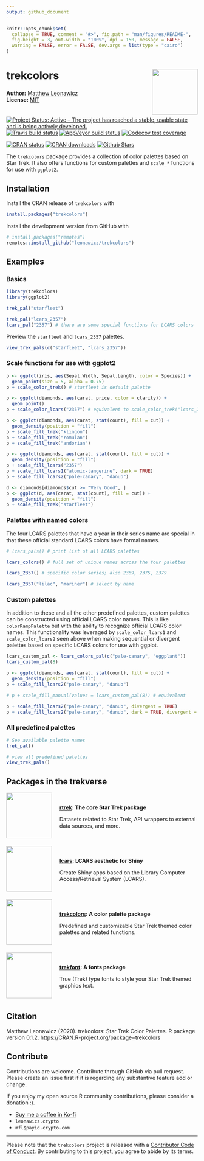```yaml
---
output: github_document
---
```


<!-- README.md is generated from README.Rmd. Please edit that file -->

```r
knitr::opts_chunk$set(
  collapse = TRUE, comment = "#>", fig.path = "man/figures/README-", 
  fig.height = 3, out.width = "100%", dpi = 150, message = FALSE, 
  warning = FALSE, error = FALSE, dev.args = list(type = "cairo")
)
```

# trekcolors <img src="man/figures/logo.png" style="margin-left:10px;margin-bottom:5px;" width="120" align="right">
**Author:** [Matthew Leonawicz](https://leonawicz.github.io/blog/) <a href="https://orcid.org/0000-0001-9452-2771" target="orcid.widget">
<image class="orcid" src="https://members.orcid.org/sites/default/files/vector_iD_icon.svg" height="16"></a>
<br/>
**License:** [MIT](https://opensource.org/licenses/MIT)<br/>

[![Project Status: Active – The project has reached a stable, usable state and is being actively developed.](http://www.repostatus.org/badges/latest/active.svg)](http://www.repostatus.org/#active)
[![Travis build status](https://travis-ci.org/leonawicz/trekcolors.svg?branch=master)](https://travis-ci.org/leonawicz/trekcolors)
[![AppVeyor build status](https://ci.appveyor.com/api/projects/status/github/leonawicz/trekcolors?branch=master&svg=true)](https://ci.appveyor.com/project/leonawicz/trekcolors)
[![Codecov test coverage](https://codecov.io/gh/leonawicz/trekcolors/branch/master/graph/badge.svg)](https://codecov.io/gh/leonawicz/trekcolors?branch=master)

[![CRAN status](http://www.r-pkg.org/badges/version/trekcolors)](https://cran.r-project.org/package=trekcolors)
[![CRAN downloads](http://cranlogs.r-pkg.org/badges/grand-total/trekcolors)](https://cran.r-project.org/package=trekcolors) 
[![Github Stars](https://img.shields.io/github/stars/leonawicz/trekcolors.svg?style=social&label=Github)](https://github.com/leonawicz/trekcolors)

The `trekcolors` package provides a collection of color palettes based on Star Trek. It also offers functions for custom palettes and `scale_*` functions for use with `ggplot2`.

## Installation

Install the CRAN release of `trekcolors` with

```r
install.packages("trekcolors")
```

Install the development version from GitHub with

```r
# install.packages("remotes")
remotes::install_github("leonawicz/trekcolors")
```

## Examples

### Basics

```r
library(trekcolors)
library(ggplot2)

trek_pal("starfleet")

trek_pal("lcars_2357")
lcars_pal("2357") # there are some special functions for LCARS colors
```

Preview the `starfleet` and `lcars_2357` palettes.

```r
view_trek_pals(c("starfleet", "lcars_2357"))
```

### Scale functions for use with ggplot2

```r
p <- ggplot(iris, aes(Sepal.Width, Sepal.Length, color = Species)) + 
  geom_point(size = 5, alpha = 0.75)
p + scale_color_trek() # starfleet is default palette

p <- ggplot(diamonds, aes(carat, price, color = clarity)) + 
  geom_point()
p + scale_color_lcars("2357") # equivalent to scale_color_trek("lcars_2357")

p <- ggplot(diamonds, aes(carat, stat(count), fill = cut)) +
  geom_density(position = "fill")
p + scale_fill_trek("klingon")
p + scale_fill_trek("romulan")
p + scale_fill_trek("andorian")

p <- ggplot(diamonds, aes(carat, stat(count), fill = cut)) +
  geom_density(position = "fill")
p + scale_fill_lcars("2357")
p + scale_fill_lcars1("atomic-tangerine", dark = TRUE)
p + scale_fill_lcars2("pale-canary", "danub")

d <- diamonds[diamonds$cut >= "Very Good", ]
p <- ggplot(d, aes(carat, stat(count), fill = cut)) +
  geom_density(position = "fill")
p + scale_fill_trek("starfleet")
```

### Palettes with named colors

The four LCARS palettes that have a year in their series name are special in that these official standard LCARS colors have formal names.

```r
# lcars_pals() # print list of all LCARS palettes

lcars_colors() # full set of unique names across the four palettes

lcars_2357() # specific color series; also 2369, 2375, 2379

lcars_2357("lilac", "mariner") # select by name
```

### Custom palettes

In addition to these and all the other predefined palettes, custom palettes can be constructed using official LCARS color names. This is like `colorRampPalette` but with the ability to recognize official LCARS color names. This functionality was leveraged by `scale_color_lcars1` and `scale_color_lcars2` seen above when making sequential or divergent palettes based on specific LCARS colors for use with ggplot.

```r
lcars_custom_pal <- lcars_colors_pal(c("pale-canary", "eggplant"))
lcars_custom_pal(8)

p <- ggplot(diamonds, aes(carat, stat(count), fill = cut)) +
  geom_density(position = "fill")
p + scale_fill_lcars2("pale-canary", "danub")

# p + scale_fill_manual(values = lcars_custom_pal(8)) # equivalent

p + scale_fill_lcars2("pale-canary", "danub", divergent = TRUE)
p + scale_fill_lcars2("pale-canary", "danub", dark = TRUE, divergent = TRUE)
```

### All predefined palettes

```r
# See available palette names
trek_pal()

# view all predefined palettes
view_trek_pals()
```

## Packages in the trekverse

<div class="row">
<div class="col-sm-2">
<a href="https://github.com/leonawicz/rtrek"><img src="https://raw.githubusercontent.com/leonawicz/rtrek/master/man/figures/logo.png" style="margin-right:20px;margin-bottom:0;" width="120" align="left"></a>
</div>
<div class="col-sm-10">
<h4 style="padding:30px 0 0 0;margin-top:5px;margin-bottom:5px;"><a href="https://github.com/leonawicz/rtrek">rtrek</a>: The core Star Trek package</h4>
Datasets related to Star Trek, API wrappers to external data sources, and more.
</div></div>
<br/>
<div class="row">
<div class="col-sm-2">
<a href="https://github.com/leonawicz/lcars"><img src="https://raw.githubusercontent.com/leonawicz/lcars/master/man/figures/logo.png" style="margin-right:20px;margin-bottom:0;" width="120" align="left"></a>
</div>
<div class="col-sm-10">
<h4 style="padding:30px 0 0 0;margin-top:5px;margin-bottom:5px;"><a href="https://github.com/leonawicz/lcars">lcars</a>: LCARS aesthetic for Shiny</h4>
Create Shiny apps based on the Library Computer Access/Retrieval System (LCARS).
</div></div>
<br/>
<div class="row">
<div class="col-sm-2">
<a href="https://github.com/leonawicz/trekcolors"><img src="https://raw.githubusercontent.com/leonawicz/trekcolors/master/man/figures/logo.png" style="margin-right:20px;margin-bottom:0;" width="120" align="left"></a>
</div>
<div class="col-sm-10">
<h4 style="padding:30px 0 0 0;margin-top:5px;margin-bottom:5px;"><a href="https://github.com/leonawicz/trekcolors">trekcolors</a>: A color palette package</h4>
Predefined and customizable Star Trek themed color palettes and related functions.
</div></div>
<br/>
<div class="row">
<div class="col-sm-2">
<a href="https://github.com/leonawicz/trekfont"><img src="https://raw.githubusercontent.com/leonawicz/trekfont/master/man/figures/logo.png" style="margin-right:20px;margin-bottom:0;" width="120" align="left"></a>
</div>
<div class="col-sm-10">
<h4 style="padding:30px 0 0 0;margin-top:5px;margin-bottom:5px;"><a href="https://github.com/leonawicz/trekfont">trekfont</a>: A fonts package</h4>
True (Trek) type fonts to style your Star Trek themed graphics text.
</div></div>

<br>

## Citation

Matthew Leonawicz (2020). trekcolors: Star Trek Color Palettes. R package version 0.1.2. https://CRAN.R-project.org/package=trekcolors

## Contribute

Contributions are welcome. Contribute through GitHub via pull request. Please create an issue first if it is regarding any substantive feature add or change.

If you enjoy my open source R community contributions, please consider a donation :).

* [Buy me a coffee in Ko-fi](https://ko-fi.com/leonawicz)
* `leonawicz.crypto`
* `mfl$payid.crypto.com`

---

Please note that the `trekcolors` project is released with a [Contributor Code of Conduct](https://github.com/leonawicz/trekcolors/blob/master/CODE_OF_CONDUCT.md). By contributing to this project, you agree to abide by its terms.
